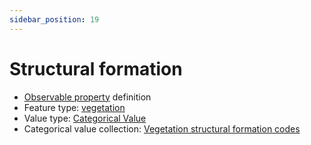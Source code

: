 ```yaml
---
sidebar_position: 19
---
```



# Structural formation

- [Observable property](/viewers/dawe-vocabs?uri=https://linked.data.gov.au/def/nrm/103f26cb-0194-45d2-8b1a-e18e1da6df2b) definition
- Feature type: [vegetation](http://linked.data.gov.au/def/tern-cv/2be2d5ce-ca9d-4dff-8e79-948983944f95)
- Value type: [Categorical Value](https://w3id.org/tern/ontologies/tern/CategoricalValue)
- Categorical value collection: [Vegetation structural formation codes](/viewers/dawe-vocabs?uri=https://linked.data.gov.au/def/nrm/6e9baf51-566e-4a5d-93c4-a6e097dc364d)

<Example
  protocolModule="plot-description"
  observableProperty="https://linked.data.gov.au/def/nrm/103f26cb-0194-45d2-8b1a-e18e1da6df2b"
/>
